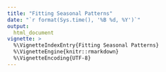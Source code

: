 ```yaml
---
title: "Fitting Seasonal Patterns" 
date: "`r format(Sys.time(), '%B %d, %Y')`"
output:
  html_document
vignette: >
  %\VignetteIndexEntry{Fitting Seasonal Patterns}
  %\VignetteEngine{knitr::rmarkdown}
  %\VignetteEncoding{UTF-8}
---
```

